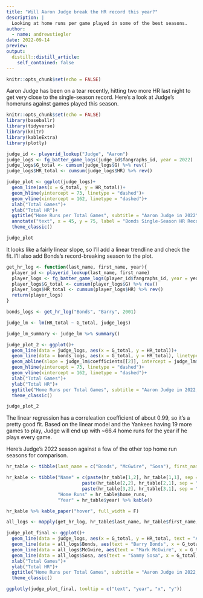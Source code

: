 ```yaml
---
title: "Will Aaron Judge break the HR record this year?"
description: |
  Looking at home runs per game played in some of the best seasons.
author:
  - name: andrewstiegler
date: 2022-09-14
preview:
output:
  distill::distill_article:
    self_contained: false
---
```

```r
knitr::opts_chunk$set(echo = FALSE)
```
Aaron Judge has been on a tear recently, hitting two more HR last night to get very close to the single-season record. Here's a look at Judge's homeruns against games played this season.  

```r
knitr::opts_chunk$set(echo = FALSE)
library(baseballr)
library(tidyverse)
library(knitr)
library(kableExtra)
library(plotly)

judge_id <- playerid_lookup("Judge", "Aaron")
judge_logs <- fg_batter_game_logs(judge_id$fangraphs_id, year = 2022)
judge_logs$G_total <- cumsum(judge_logs$G) %>% rev()
judge_logs$HR_total <- cumsum(judge_logs$HR) %>% rev()

judge_plot <- ggplot(judge_logs)+
  geom_line(aes(x = G_total, y = HR_total))+
  geom_hline(yintercept = 73, linetype = "dashed")+
  geom_vline(xintercept = 162, linetype = "dashed")+
  xlab("Total Games")+
  ylab("Total HR")+
  ggtitle("Home Runs per Total Games", subtitle = "Aaron Judge in 2022")+
  annotate("text", x = 45, y = 75, label = "Bonds Single-Season HR Record (73)")+
  theme_classic()

judge_plot
```

It looks like a fairly linear slope, so I'll add a linear trendline and check the fit. I'll also add Bonds's record-breaking season to the plot.  

```r
get_hr_log <- function(last_name, first_name, year){
  player_id <- playerid_lookup(last_name, first_name)
  player_logs <- fg_batter_game_logs(player_id$fangraphs_id, year = year)
  player_logs$G_total <- cumsum(player_logs$G) %>% rev()
  player_logs$HR_total <- cumsum(player_logs$HR) %>% rev()
  return(player_logs)
}

bonds_logs <- get_hr_log("Bonds", "Barry", 2001)

judge_lm <- lm(HR_total ~ G_total, judge_logs)

judge_lm_summary <- judge_lm %>% summary()

judge_plot_2 <- ggplot()+
  geom_line(data = judge_logs, aes(x = G_total, y = HR_total))+
  geom_line(data = bonds_logs, aes(x = G_total, y = HR_total), linetype = "dashed")+
  geom_abline(slope = judge_lm$coefficients[[2]], intercept = judge_lm$coefficients[[1]], color = "blue")+
  geom_hline(yintercept = 73, linetype = "dashed")+
  geom_vline(xintercept = 162, linetype = "dashed")+
  xlab("Total Games")+
  ylab("Total HR")+
  ggtitle("Home Runs per Total Games", subtitle = "Aaron Judge in 2022, Bonds in 2001 in dashed line")+
  theme_classic()

judge_plot_2
```

The linear regression has a correleation coefficient of about 0.99, so it's a pretty good fit. Based on the linear model and the Yankees having 19 more games to play, Judge will end up with ~66.4 home runs for the year if he plays every game.  

Here's Judge's 2022 season against a few of the other top home run seasons for comparison.

```r
hr_table <- tibble(last_name = c("Bonds", "McGwire", "Sosa"), first_name = c("Barry", "Mark", "Sammy"), home_runs = c(73, 70, 68), year = c(2001, 1998, 1998))

hr_kable <- tibble("Name" = c(paste(hr_table[1,2], hr_table[1,1], sep = " "),
                            paste(hr_table[2,2], hr_table[2,1], sep = " "),
                            paste(hr_table[3,2], hr_table[3,1], sep = " ")),
                   "Home Runs" = hr_table$home_runs,
                   "Year" = hr_table$year) %>% kable()

hr_kable %>% kable_paper("hover", full_width = F)

all_logs <- mapply(get_hr_log, hr_table$last_name, hr_table$first_name, hr_table$year)

judge_plot_final <- ggplot()+
  geom_line(data = judge_logs, aes(x = G_total, y = HR_total, text = "Aaron Judge", year = "2022"))+
  geom_line(data = all_logs$Bonds, aes(text = "Barry Bonds", x = G_total, y = HR_total, year = "2001"), linetype = "dashed", color = "#FD5A1E")+
  geom_line(data = all_logs$McGwire, aes(text = "Mark McGwire", x = G_total, y = HR_total, year = "1998"), linetype = "dashed", color = "#003831")+
  geom_line(data = all_logs$Sosa, aes(text = "Sammy Sosa", x = G_total, y = HR_total, year = "1998"), linetype = "dashed", color = "#0E3386")+
  xlab("Total Games")+
  ylab("Total HR")+
  ggtitle("Home Runs per Total Games", subtitle = "Aaron Judge in 2022, Bonds in 2001 in dashed line")+
  theme_classic()

ggplotly(judge_plot_final, tooltip = c("text", "year", "x", "y"))

```